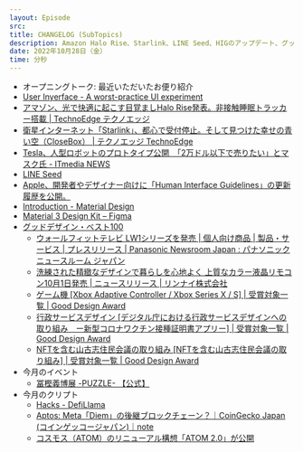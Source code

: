 ```yaml
---
layout: Episode
src: 
title: CHANGELOG (SubTopics)
description: Amazon Halo Rise、Starlink、LINE Seed、HIGのアップデート、グッドデザイン賞・ベスト100、今月のイベント情報やクリプト動向など、最近気になったサブトピックスを話しました。
date: 2022年10月28日（金）
time: 分秒
---
```


- オープニングトーク: 最近いただいたお便り紹介
- [User Inyerface - A worst-practice UI experiment](https://userinyerface.com/)
- [アマゾン、光で快適に起こす目覚ましHalo Rise発表。非接触睡眠トラッカー搭載 | TechnoEdge テクノエッジ](https://www.techno-edge.net/article/2022/09/29/327.html)
- [衛星インターネット「Starlink」、都心で受付停止。そして見つけた幸せの青い空（CloseBox） | テクノエッジ TechnoEdge](https://www.techno-edge.net/article/2022/10/24/411.html)
- [Tesla、人型ロボットのプロトタイプ公開　「2万ドル以下で売りたい」とマスク氏 - ITmedia NEWS](https://www.itmedia.co.jp/news/articles/2210/01/news051.html)
- [LINE Seed](https://seed.line.me/index_jp.html)
- [Apple、開発者やデザイナー向けに「Human Interface Guidelines」の更新履歴を公開。](https://applech2.com/archives/20221015-human-interface-guidelines-changelog-now-available.html)
- [Introduction - Material Design](https://m1.material.io/)
- [Material 3 Design Kit – Figma](https://www.figma.com/community/file/1035203688168086460)
- [グッドデザイン・ベスト100](https://www.g-mark.org/activity/2022/best100.html)
    - [ウォールフィットテレビ LW1シリーズを発売 | 個人向け商品 | 製品・サービス | プレスリリース | Panasonic Newsroom Japan : パナソニック ニュースルーム ジャパン](https://news.panasonic.com/jp/press/jn221006-1)
    - [洗練された精緻なデザインで暮らしを心地よく 上質なカラー液晶リモコン10月1日発売 | ニュースリリース | リンナイ株式会社](https://www.rinnai.co.jp/releases/2022/0706/index_2.html)
    - [ゲーム機 [Xbox Adaptive Controller / Xbox Series X / S] | 受賞対象一覧 | Good Design Award](https://www.g-mark.org/award/describe/53583)
    - [行政サービスデザイン [デジタル庁における行政サービスデザインへの取り組み　ー新型コロナワクチン接種証明書アプリー] | 受賞対象一覧 | Good Design Award](https://www.g-mark.org/award/describe/54476)
    - [NFTを含む山古志住民会議の取り組み [NFTを含む山古志住民会議の取り組み] | 受賞対象一覧 | Good Design Award](https://www.g-mark.org/award/describe/54462)
- 今月のイベント
    - [冨樫義博展 -PUZZLE- 【公式】](https://togashi-ten.com/)
- 今月のクリプト
    - [Hacks - DefiLlama](https://defillama.com/hacks)
    - [Aptos: Meta「Diem」の後継ブロックチェーン？｜CoinGecko Japan (コインゲッコージャパン)｜note](https://note.com/coingeckojapan/n/n5b46233c355b)
    - [コスモス（ATOM）のリニューアル構想「ATOM 2.0」が公開](https://coinpost.jp/?p=391513)
